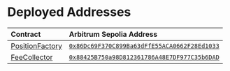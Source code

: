 # Deployed Addresses

| Contract                                                                                               | Arbitrum Sepolia Address                                                                                                       |
| :----------------------------------------------------------------------------------------------------- | :----------------------------------------------------------------------------------------------------------------------------- |
| [PositionFactory](https://github.com/chainrule-labs/pesto-contracts/blob/main/src/PositionFactory.sol) | [`0x86Dc69F370C899Ba63dFfE55ACA0662F28Ed1033`](https://sepolia.arbiscan.io/address/0x86Dc69F370C899Ba63dFfE55ACA0662F28Ed1033) |
| [FeeCollector](https://github.com/chainrule-labs/pesto-contracts/blob/main/src/FeeCollector.sol)       | [`0x88425B750a98D812361786A48E7DF977C35b6DAD`](https://sepolia.arbiscan.io/address/0x88425B750a98D812361786A48E7DF977C35b6DAD) |
